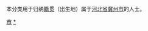 {{Catnav|頁面分類|各種主題的頁面分類|依中国各省来作的分类|各地中国人|河北人|衡水人}}
{{Catnav|頁面分類|人物|各國人物|中国人|各地中国人|河北人|衡水人}}

本分类用于归纳[[籍贯|籍贯]]（出生地）属于[[河北省|河北省]][[冀州市|冀州市]]的人士。

[[Category:衡水人|市]]
[[Category:冀州区|*]]